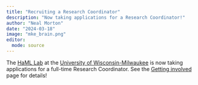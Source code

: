 ```yaml
---
title: "Recruiting a Research Coordinator"
description: "Now taking applications for a Research Coordinator!"
author: "Neal Morton"
date: "2024-03-18"
image: "mke_brain.png"
editor: 
  mode: source
---
```


The [HaML Lab](https://hamllab.org) at the [University of Wisconsin-Milwaukee](https://uwm.edu/) is now taking applications for a full-time Research Coordinator. See the [Getting involved](/positions.html) page for details!
